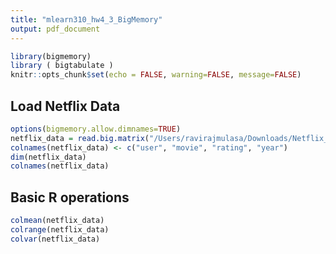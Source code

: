 ```yaml
---
title: "mlearn310_hw4_3_BigMemory"
output: pdf_document
---
```


```r
library(bigmemory)
library ( bigtabulate )
knitr::opts_chunk$set(echo = FALSE, warning=FALSE, message=FALSE)
```

## Load Netflix Data
```r
options(bigmemory.allow.dimnames=TRUE)
netflix_data = read.big.matrix("/Users/ravirajmulasa/Downloads/Netflix_DataSet/ds_clean", type="integer", header = FALSE, extraCols =NULL)
colnames(netflix_data) <- c("user", "movie", "rating", "year")
dim(netflix_data)
colnames(netflix_data)
```

## Basic R operations
```r
colmean(netflix_data)
colrange(netflix_data)
colvar(netflix_data)
```